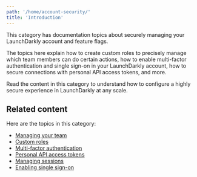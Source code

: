 ```yaml
---
path: '/home/account-security/'
title: 'Introduction'
---
```


This category has documentation topics about securely managing your LaunchDarkly account and feature flags.

The topics here explain how to create custom roles to precisely manage which team members can do certain actions, how to enable multi-factor authentication and single sign-on in your LaunchDarkly account, how to secure connections with personal API access tokens, and more.

Read the content in this category to understand how to configure a highly secure experience in LaunchDarkly at any scale.

## Related content

Here are the topics in this category:

- [Managing your team](./teams)
- [Custom roles](./custom-roles)
- [Multi-factor authentication](./multi-factor-authentication)
- [Personal API access tokens](./api-access-tokens)
- [Managing sessions](./managing-sessions)
- [Enabling single sign-on](./single-sign-on)
